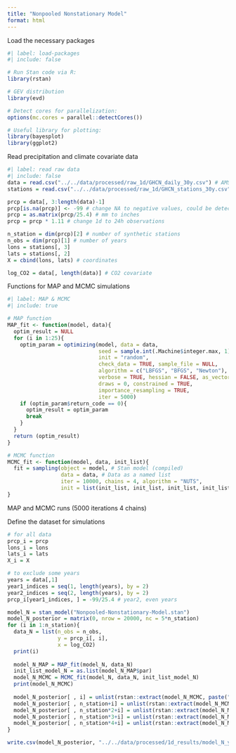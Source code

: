 ```yaml
---
title: "Nonpooled Nonstationary Model"
format: html
---
```


Load the necessary packages

```r
#| label: load-packages
#| include: false

# Run Stan code via R:
library(rstan)

# GEV distribution
library(evd)

# Detect cores for parallelization:
options(mc.cores = parallel::detectCores())

# Useful library for plotting:
library(bayesplot)
library(ggplot2)
```

Read precipitation and climate covariate data

```r
#| label: read raw data
#| include: false
data = read.csv("../../data/processed/raw_1d/GHCN_daily_30y.csv") # AMS data
stations = read.csv("../../data/processed/raw_1d/GHCN_stations_30y.csv") # station inventory

prcp = data[, 3:length(data)-1]
prcp[is.na(prcp)] <- -99 # change NA to negative values, could be detected in r stan
prcp = as.matrix(prcp/25.4) # mm to inches
prcp = prcp * 1.11 # change 1d to 24h observations

n_station = dim(prcp)[2] # number of synthetic stations
n_obs = dim(prcp)[1] # number of years
lons = stations[, 3]
lats = stations[, 2]
X = cbind(lons, lats) # coordinates

log_CO2 = data[, length(data)] # CO2 covariate
```

Functions for MAP and MCMC simulations

```r
#| label: MAP & MCMC
#| include: true

# MAP function
MAP_fit <- function(model, data){
  optim_result = NULL
  for (i in 1:25){
    optim_param = optimizing(model, data = data,
                             seed = sample.int(.Machine$integer.max, 1), 
                             init = "random",
                             check_data = TRUE, sample_file = NULL,
                             algorithm = c("LBFGS", "BFGS", "Newton"),
                             verbose = TRUE, hessian = FALSE, as_vector = TRUE,
                             draws = 0, constrained = TRUE, 
                             importance_resampling = TRUE, 
                             iter = 5000)
    if (optim_param$return_code == 0){
      optim_result = optim_param
      break
    }
  }
  return (optim_result)
}

# MCMC function
MCMC_fit <- function(model, data, init_list){
  fit = sampling(object = model, # Stan model (compiled)
                 data = data, # Data as a named list
                 iter = 10000, chains = 4, algorithm = "NUTS", 
                 init = list(init_list, init_list, init_list, init_list))
}
```

MAP and MCMC runs (5000 iterations 4 chains)

Define the dataset for simulations

```r
# for all data
prcp_i = prcp
lons_i = lons
lats_i = lats
X_i = X

# to exclude some years
years = data[,1]
year1_indices = seq(1, length(years), by = 2)
year2_indices = seq(2, length(years), by = 2)
prcp_i[year1_indices, ] = -99/25.4 # year2, even years
```

```r
model_N = stan_model("Nonpooled-Nonstationary-Model.stan")
model_N_posterior = matrix(0, nrow = 20000, nc = 5*n_station)
for (i in 1:n_station){
  data_N = list(n_obs = n_obs,
                y = prcp_i[, i],
                x = log_CO2)
  print(i)
  
  model_N_MAP = MAP_fit(model_N, data_N)
  init_list_model_N = as.list(model_N_MAP$par)
  model_N_MCMC = MCMC_fit(model_N, data_N, init_list_model_N)
  print(model_N_MCMC)
  
  model_N_posterior[ , i] = unlist(rstan::extract(model_N_MCMC, paste("mu0", sep = "")))
  model_N_posterior[ , n_station+i] = unlist(rstan::extract(model_N_MCMC, paste("logs0", sep = "")))
  model_N_posterior[ , n_station*2+i] = unlist(rstan::extract(model_N_MCMC, paste("xi", sep = "")))
  model_N_posterior[ , n_station*3+i] = unlist(rstan::extract(model_N_MCMC, paste("mu_beta", sep = "")))
  model_N_posterior[ , n_station*4+i] = unlist(rstan::extract(model_N_MCMC, paste("logs_beta", sep = "")))
}
```

```r
write.csv(model_N_posterior, "../../data/processed/1d_results/model_N_y2_10Kruns.csv")
```
